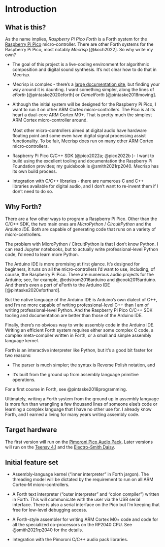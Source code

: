 # Introduction

## What is this?

As the name implies, *Raspberry Pi Pico Forth* is a Forth system for the [Raspberry Pi Pico](https://www.raspberrypi.com/documentation/microcontrollers/raspberry-pi-pico.html "Raspberry Pi Pico and Pico W") micro-controller. There are other Forth systems for the Raspberry Pi Pico, most notably *Mecrisp* [@koch2022]. So why write my own?

-   The goal of this project is a live-coding environment for algorithmic composition and digital sound synthesis. It's not clear how to do that in Mecrisp.

-   Mecrisp is complex - there's a [large documentation site](https://mecrisp-stellaris-folkdoc.sourceforge.io/ "Mecrisp Stellaris Unofficial UserDoc"), but finding your way around it is daunting. I want something simpler, along the lines of *eForth* [@pintaske2020eforth] or *CamelForth* [@pintaske2018moving].

-   Although the initial system will be designed for the Raspberry Pi Pico, I want to run it on other ARM Cortex micro-controllers. The Pico is at its heart a dual-core ARM Cortex M0+. That is pretty much the simplest ARM Cortex micro-controller around.\
    \
    Most other micro-controllers aimed at digital audio have hardware floating point and some even have digital signal processing assist functionality. To be fair, Mecrisp does run on many other ARM Cortex micro-controllers.

-   Raspberry Pi Pico C/C++ SDK (@pico2022a; @pico2022b )- I want to build using the excellent tooling and documentation the Raspberry Pi Foundation provides; my guidebook is @smith2021rp2040. Mecrisp has its own build process.

-   Integration with C/C++ libraries - there are numerous C and C++ libraries available for digital audio, and I don't want to re-invent them if I don't need to do so.

## Why Forth?

There are a few other ways to program a Raspberry Pi Pico. Other than the C/C++ SDK, the two main ones are *MicroPython* / *CircuitPython* and the *Arduino IDE*. Both are capable of generating code that runs on a variety of micro-controllers.

The problem with MicroPython / CircuitPython is that I don't know Python. I can read Jupyter notebooks, but to actually write professional-level Python code, I'd need to learn more Python.

The Arduino IDE is more promising at first glance. It's designed for beginners, it runs on all the micro-controllers I'd want to use, including, of course, the Raspberry Pi Pico. There are numerous audio projects for the Arduino; see, for example, @edstrom2016arduino and @cook2015arduino. And there's even a port of eForth to the Arduino IDE [@pintaske2020eforthard].

But the native language of the Arduino IDE is Arduino's own dialect of C++, and I'm no more capable of writing professional-level C++ than I am of writing professional-level Python. And the Raspberry Pi Pico C/C++ SDK tooling and documentation are better than those of the Arduino IDE.

Finally, there's no obvious way to write assembly code in the Arduino IDE. Writing an efficient Forth system requires either some complex C code, a complex meta-compiler written in Forth, or a small and simple assembly language kernel.

Forth is an interactive interpreter like Python, but it's a good bit faster for two reasons:

-   The parser is much simpler; the syntax is Reverse Polish notation, and

-   It's built from the ground up from assembly language primitive operations.

For a first course in Forth, see @pintaske2018programming.

Ultimately, writing a Forth system from the ground up in assembly language is more fun than wrangling a few thousand lines of someone else's code or learning a complex language that I have no other use for. I already know Forth, and I earned a living for many years writing assembly code.

## Target hardware

The first version will run on the [Pimoroni Pico Audio Pack](https://shop.pimoroni.com/products/pico-audio-pack?variant=32369490853971). Later versions will run on the [Teensy 4.1](https://www.pjrc.com/store/teensy41.html) and the [Electro-Smith Daisy](https://www.electro-smith.com/daisy).

## Initial feature set

-   Assembly-language kernel ("inner interpreter" in Forth jargon). The threading model will be dictated by the requirement to run on all ARM Cortex-M micro-controllers.

-   A Forth text interpreter ("outer interpreter" and "colon compiler") written in Forth. This will communicate with the user via the USB serial interface. There is also a serial interface on the Pico but I'm keeping that free for low-level debugging access.

-   A Forth-style assembler for writing ARM Cortex M0+ code and code for all the specialized co-processors on the RP2040 CPU. See @smith2021rp2040 for the details.

-   Integration with the Pimoroni C/C++ audio pack libraries.
